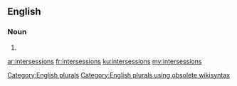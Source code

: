 ==English==

===Noun===
{{head|en}}

# {{plural of|intersession}}

[[Category:English plurals]][[Category:English plurals using obsolete wikisyntax]]

[[ar:intersessions]]
[[fr:intersessions]]
[[ku:intersessions]]
[[my:intersessions]]